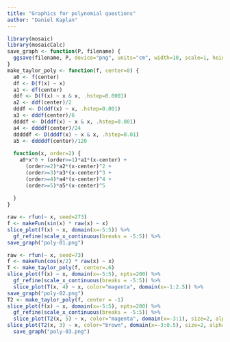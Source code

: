 ```yaml
---
title: "Graphics for polynomial questions"
author: "Daniel Kaplan"
---
```


```r
library(mosaic)
library(mosaicCalc)
save_graph <- function(P, filename) {
  ggsave(filename, P, device="png", units="cm", width=10, scale=1, height=6, dpi="screen")
}
make_taylor_poly <- function(f, center=0) {
  a0 <- f(center)
  df <- D(f(x) ~ x)
  a1 <- df(center)
  ddf <- D(f(x) ~ x & x, .hstep=0.0001)
  a2 <- ddf(center)/2
  dddf <- D(ddf(x) ~ x, .hstep=0.001)
  a3 <- dddf(center)/6
  ddddf <- D(ddf(x) ~ x & x, .hstep=0.001)
  a4 <- ddddf(center)/24
  dddddf <- D(dddf(x) ~ x & x, .hstep=0.01)
  a5 <- dddddf(center)/120
  
  function(x, order=2) {
    a0*x^0 + (order>=1)*a1*(x-center) +
      (order>=2)*a2*(x-center)^2 +
      (order>=3)*a3*(x-center)^3 +
      (order>=4)*a4*(x-center)^4 +
      (order>=5)*a5*(x-center)^5
    
  }
}
```

```r
raw <- rfun(~ x, seed=273)
f <- makeFun(sin(x) * raw(x) ~ x)
slice_plot(f(x) ~ x, domain(x=-5:5)) %>%
  gf_refine(scale_x_continuous(breaks = -5:5)) %>%
save_graph("poly-01.png")
```


```r
raw <- rfun(~ x, seed=73)
f <- makeFun(cos(x/2) * raw(x) ~ x)
T <- make_taylor_poly(f, center=.6)
slice_plot(f(x) ~ x, domain(x=-5:5), npts=200) %>%
  gf_refine(scale_x_continuous(breaks = -5:5)) %>%
  slice_plot(T(x, 4) ~ x, color="magenta", domain(x=-1:2.5)) %>%
save_graph("poly-02.png")
T2 <- make_taylor_poly(f, center = -1)
slice_plot(f(x) ~ x, domain(x=-5:5), npts=200) %>%
  gf_refine(scale_x_continuous(breaks = -5:5)) %>%
  slice_plot(T2(x, 5) ~ x, color="magenta", domain(x=-3:1), size=2, alpha=0.5) %>%
slice_plot(T2(x, 3) ~ x, color="brown", domain(x=-3:0.5), size=2, alpha=0.5) %>%
  save_graph("poly-03.png")
```
